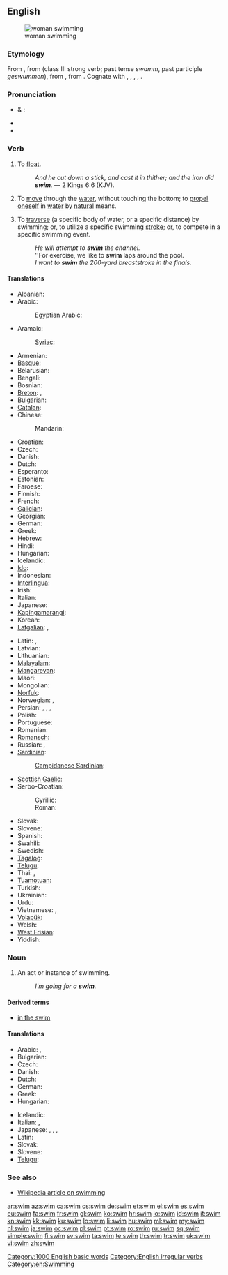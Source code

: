 ==English==

[[Image:Swimming.breaststroke.arp.750pix.jpg|thumb|woman swimming]]

===Etymology===
From {{etyl|enm}} {{term|swimmen|lang=enm}}, from {{etyl|ang}} {{term|swimman||to swim, float|lang=ang}} (class III strong verb; past tense ''swamm'', past participle ''geswummen''), from {{proto|Germanic|swimmanan|to swoon, lose consciousness, swim|lang=en}}, from {{proto|Indo-European|swem(bh)-|to be unsteady, swim|lang=en}}. Cognate with {{etyl|fy|-}} {{term|swimme||to swim, float|lang=fy}}, {{etyl|nl|-}} {{term|zwemmen||to swim|lang=nl}}, {{etyl|de|-}} {{term|schwimmen||to swim|lang=de}}, {{etyl|da|-}} {{term|svømme||to swim|lang=da}}, {{etyl|sv|-}} {{term|simma||to swim|lang=sv}}.

===Pronunciation===
* {{a|RP}} & {{a|US}}: {{IPA|/swɪm/}}
* {{audio|en-us-swim.ogg|Audio (US)}}
* {{rhymes|ɪm}}

===Verb===
{{en-verb|swims|swimming|swam|swum}}

# {{intransitive|archaic}} To [[float]].
#: ''And he cut down a stick, and cast it in thither; and the iron did '''swim'''.'' — 2 Kings 6:6 (KJV).
#: {{term|sink or swim|Sink or '''swim'''}}
# {{intransitive}} To [[move]] through the [[water]], without touching the bottom; to [[propel]] [[oneself]] in [[water]] by [[natural]] means.
# {{transitive}} To [[traverse]] (a specific body of water, or a specific distance) by swimming; or, to utilize a specific swimming [[stroke]]; or, to compete in a specific swimming event.
#: ''He will attempt to '''swim''' the channel.''
#: ''For exercise, we like to '''swim''' laps around the pool.
#: ''I want to '''swim''' the 200-yard breaststroke in the finals.''

====Translations====
{{trans-top|move through water}}
* Albanian: {{t-|sq|notoj|xs=Albanian}}
* Arabic: {{t|ar|سبح|tr=sábaHa}}
*: Egyptian Arabic: {{tø|arz|عام|tr=`aam|sc=Arab}}
* Aramaic:
*: [[Syriac]]: {{tø|syc|ܣܚܐ|tr=sħā|sc=Syrc}}
* Armenian: {{t-|hy|լողալ|tr=loġal}}
* [[Basque]]: {{t|eu|igeri egin}}
* Belarusian: {{t|be|плаваць|tr=plávac’|sc=Cyrl}}
* Bengali: {{t|bn|সাঁতার|tr=sāṁtār|sc=Beng}}
* Bosnian: {{t-|bs|plivati}}
* [[Breton]]: {{t|br|neui|xs=Breton}}, {{t|br|neuial|xs=Breton}}
* Bulgarian: {{t+|bg|плувам|tr=pluvam}}
* [[Catalan]]: {{t|ca|nedar}}
* Chinese:
*: Mandarin: {{t-|cmn|游泳|tr=yóuyǒng|sc=Hani}}
* Croatian: {{t+|hr|plivati}}
* Czech: {{t+|cs|plavat}}
* Danish: {{t+|da|svømme}}
* Dutch: {{t+|nl|zwemmen}}
* Esperanto: {{t-|eo|naĝi|xs=Esperanto}}
* Estonian: {{t-|et|ujuma}}
* Faroese: {{t|fo|svimja}}
* Finnish: {{t+|fi|uida}}
* French: {{t+|fr|nager}}
* [[Galician]]: {{t+|gl|nadar|xs=Galician}}
* Georgian: {{tø|ka|შეცურება|tr=šecʻureba|sc=Geor}}
* German: {{t+|de|schwimmen}}
* Greek: {{t-|el|κολυμπάω|tr=kolympáo}}
* Hebrew: {{t-|he|שחה|tr=sakhá}}
* Hindi: {{t|hi|तैरना|tr=tairnā|sc=Deva}}
* Hungarian: {{t+|hu|úszik}}
* Icelandic: {{t+|is|synda}}
* [[Ido]]: {{t+|io|natar|xs=Ido}}
* Indonesian: {{t+|id|renang|alt=berenang|xs=Indonesian}}
* [[Interlingua]]: {{t-|ia|natar|xs=Interlingua}}
* Irish: {{t|ga|snámh|xs=Irish}}
* Italian: {{t+|it|nuotare}}
* Japanese: {{t|ja|泳ぐ|tr=[[およぐ]], oyogu|sc=Jpan}}
* [[Kapingamarangi]]: {{tø|kpg|kau}}
* Korean: {{t|ko|수영하다|tr=suyeong-hada}}
* [[Latgalian]]: {{tø|ltg|maut}}, {{tø|ltg|mauduot}}
{{trans-mid}}
* Latin: {{t-|la|nato}}, {{t|la|no}}
* Latvian: {{t|lv|peldēt|xs=Latvian}}
* Lithuanian: {{t+|lt|plaukti|xs=Lithuanian}}
* [[Malayalam]]: {{t|ml|നീന്തുക|tr=neenthuka|sc=Mlym|xs=Malayalam}}
* [[Mangarevan]]: {{tø|mrv|kau}}
* Maori: {{t-|mi|kau|xs=Maori}}
* Mongolian: {{t|mn|усанд сэлэх|tr=usand sêlêh|sc=Cyrl|xs=Mongolian}}
* [[Norfuk]]: {{tø|cpe-nor|naawe}}
* Norwegian: {{t+|no|bade}}, {{t+|no|svømme}}
* Persian: {{t+|fa|شنا کردن|tr=šenâ kardan}}, {{t|fa|شناریدن|tr=šenâridan}}, {{t|fa|شناویدن|tr=šenâvidan}}, {{t|fa|شناوری کردن|tr=šenâvari kardan}}
* Polish: {{t+|pl|pływać}}
* Portuguese: {{t+|pt|nadar}}
* Romanian: {{t+|ro|înota}}
* [[Romansch]]: {{t-|rm|nudar|xs=Romansch}}
* Russian: {{t+|ru|плавать|tr=plávat’}} {{qualifier|abstract}} {{impf}}, {{t|ru|плыть|tr=plyt’|sc=Cyrl}} {{qualifier|concrete}}  {{impf}}
* [[Sardinian]]:
*: [[Campidanese Sardinian]]: {{tø|sro|nadai}}
* [[Scottish Gaelic]]: {{t-|gd|snàmh|xs=Scottish Gaelic}}
* Serbo-Croatian:
*: Cyrillic: {{t|sh|пливати|sc=Cyrl}}
*: Roman: {{t|sh|plivati}}
* Slovak: {{t+|sk|plávať}}
* Slovene: {{t+|sl|plavati}}
* Spanish: {{t+|es|nadar}}
* Swahili: {{t|sw|kuogelea|xs=Swahili}}
* Swedish: {{t+|sv|simma}}
* [[Tagalog]]: {{t|tl|langoy}}
* [[Telugu]]: {{t|te|ఈదు|tr=eedu}}
* Thai: {{t|th|ว่ายน้ำ|tr=wâai-náam}}, {{t-|th|ว่าย|tr=wâai}}
* [[Tuamotuan]]: {{tø|pmt|kau}}
* Turkish: {{t+|tr|yüzmek}}
* Ukrainian: {{t|uk|плавати|tr=plávaty|sc=Cyrl}}
* Urdu: {{t|ur|تیرنا|tr=tairnā|sc=ur-Arab}}
* Vietnamese: {{t+|vi|bơi|xs=Vietnamese}}, {{qualifier|lit. “to bathe”; used when swimming leisurely}} {{t+|vi|tắm|xs=Vietnamese}}
* [[Volapük]]: {{t+|vo|svimön|xs=Volapük}}
* Welsh: {{t|cy|nofio}}
* [[West Frisian]]: {{t|fy|swimme|xs=West Frisian}}
* Yiddish: {{t|yi|שווימען|tr=shvimen|sc=Hebr|xs=Yiddish}}
{{trans-bottom}}

===Noun===
{{en-noun}}

# An act or instance of swimming.
#: ''I'm going for a '''swim'''.''

====Derived terms====
* [[in the swim]]

====Translations====
{{trans-top|act or instance of swimming}}
* Arabic: {{t|ar|سبحة|f|tr=sábħa}}, {{t|ar|سباحة|f|tr=sibāħa}}
* Bulgarian: {{t|bg|плуване|n|tr=pluvane}}
* Czech: {{t-|cs|plavání|n}}
* Danish: {{t|da|svømmetur|c}}
* Dutch: {{t+|nl|zwemmen|n}}
* German: {{t+|de|Schwimmen|n}}
* Greek: {{t+|el|κολύμβηση|f}}
* Hungarian: {{t+|hu|úszás}}
{{trans-mid}}
* Icelandic: {{t+|is|sund|n}}
* Italian: {{t-|it|nuotata|f}}, {{t+|it|nuoto|m}}
* Japanese: {{t|ja|泳ぎ}}, {{t|ja|およぎ|tr=oyogi}}, {{t+|ja|水泳}}, {{t-|ja|すいえい|tr=suiei}}
* Latin: {{t-|la|natatio|f|alt=natātiō}}
* Slovak: {{t|sk|plávanie|n}}
* Slovene: {{t|sl|plavanje|n}}
* [[Telugu]]: {{t|te|ఈత|tr=eetha}}
{{trans-bottom}}

===See also===
* [[w:swimming|Wikipedia article on swimming]]

[[Category:1000 English basic words]]
[[Category:English irregular verbs]]
[[Category:en:Swimming]]

[[ar:swim]]
[[az:swim]]
[[ca:swim]]
[[cs:swim]]
[[de:swim]]
[[et:swim]]
[[el:swim]]
[[es:swim]]
[[eu:swim]]
[[fa:swim]]
[[fr:swim]]
[[gl:swim]]
[[ko:swim]]
[[hr:swim]]
[[io:swim]]
[[id:swim]]
[[it:swim]]
[[kn:swim]]
[[kk:swim]]
[[ku:swim]]
[[lo:swim]]
[[li:swim]]
[[hu:swim]]
[[ml:swim]]
[[my:swim]]
[[nl:swim]]
[[ja:swim]]
[[oc:swim]]
[[pl:swim]]
[[pt:swim]]
[[ro:swim]]
[[ru:swim]]
[[sq:swim]]
[[simple:swim]]
[[fi:swim]]
[[sv:swim]]
[[ta:swim]]
[[te:swim]]
[[th:swim]]
[[tr:swim]]
[[uk:swim]]
[[vi:swim]]
[[zh:swim]]